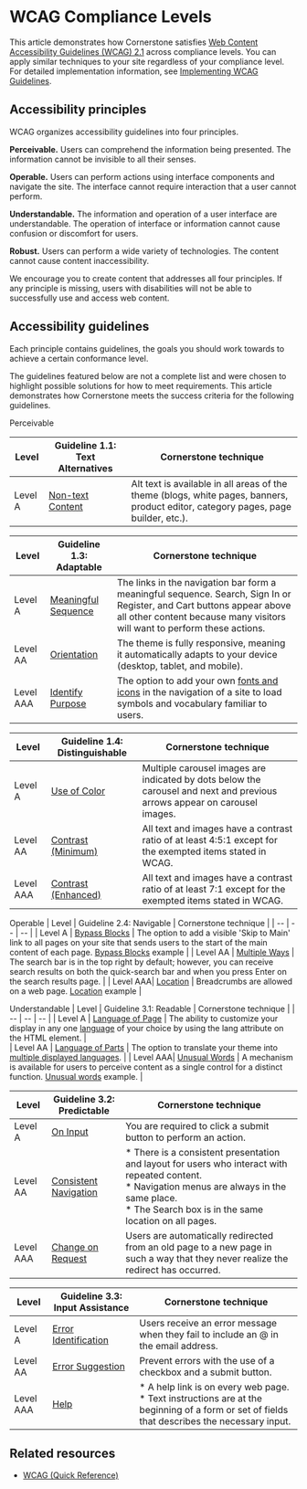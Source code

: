 # WCAG Compliance Levels


This article demonstrates how Cornerstone satisfies [Web Content Accessibility Guidelines (WCAG) 2.1](https://www.w3.org/TR/WCAG21/#guidelines) across compliance levels. You can apply similar techniques to your site regardless of your compliance level. For detailed implementation information, see [Implementing WCAG Guidelines](/docs/storefront/stencil/themes/accessibility/implementing-wcag-guidelines).

## Accessibility principles
WCAG organizes accessibility guidelines into four principles.

**Perceivable.** Users can comprehend the information being presented. 
The information cannot be invisible to all their senses.

**Operable.** Users can perform actions using interface components and navigate the site.
The interface cannot require interaction that a user cannot perform.

**Understandable.** The information and operation of a user interface are understandable.
The operation of interface or information cannot cause confusion or discomfort for users.

**Robust.** Users can perform a wide variety of technologies.
The content cannot cause content inaccessibility.

We encourage you to create content that addresses all four principles. If any principle is missing, users with disabilities will not be able to successfully use and access web content. 

## Accessibility guidelines
Each principle contains guidelines, the goals you should work towards to achieve a certain conformance level. 

The guidelines featured below are not a complete list and were chosen to highlight possible solutions for how to meet requirements. This article demonstrates how Cornerstone meets the success criteria for the following guidelines.
 
Perceivable

| Level    | Guideline 1.1: Text Alternatives                                           | Cornerstone technique |
| --       | --                                                                         | --                    | 
| Level A  | [Non-text Content](https://www.w3.org/TR/WCAG21/#non-text-content)         | Alt text is available in all areas of the theme (blogs, white pages, banners, product editor, category pages, page builder, etc.).     |

| Level    | Guideline 1.3: Adaptable                                                   | Cornerstone technique |
| --       | --                                                                         | --                    | 
| Level A  | [Meaningful Sequence](https://www.w3.org/TR/WCAG21/#meaningful-sequence)   | The links in the navigation bar form a meaningful sequence. Search, Sign In or Register, and Cart buttons appear above all other content because many visitors will want to perform these actions.|
| Level AA | [Orientation](https://www.w3.org/TR/WCAG21/#orientation)                   |The theme is fully responsive, meaning it automatically adapts to your device (desktop, tablet, and mobile).                                              |
| Level AAA| [Identify Purpose](https://www.w3.org/TR/WCAG21/#identify-purpose)         | The option to add your own [fonts and icons](/docs/storefront/stencil/themes/style/fonts-and-icons) in the navigation of a site to load symbols and vocabulary familiar to users.                                                          |

| Level    | Guideline 1.4: Distinguishable                                              | Cornerstone technique |
| --       | --                                                                          | --                    | 
| Level A  | [Use of Color](https://www.w3.org/TR/WCAG21/#use-of-color)                  | Multiple carousel images are indicated by dots below the carousel and next and previous arrows appear on carousel images.                               |
| Level AA | [Contrast (Minimum)](https://www.w3.org/TR/WCAG21/#contrast-minimum)        |All text and images have a contrast ratio of at least 4:5:1 except for the exempted items stated in WCAG.                                                  |
| Level AAA| [Contrast (Enhanced)](https://www.w3.org/TR/WCAG21/#contrast-enhanced)      | All text and images have a contrast ratio of at least 7:1 except for the exempted items stated in WCAG.|

Operable
| Level    | Guideline 2.4: Navigable                                                    | Cornerstone technique |
| --       | --                                                                          | --                    | 
| Level A  | [Bypass Blocks](https://www.w3.org/TR/WCAG21/#bypass-blocks)                | The option to add a visible 'Skip to Main' link to all pages on your site that sends users to the start of the main content of each page. [Bypass Blocks](/docs/storefront/stencil/themes/accessibility/implementing-wcag-guidelines#bypass-blocks) example    |
| Level AA | [Multiple Ways](https://www.w3.org/TR/WCAG21/#multiple-ways)                | The search bar is in the top right by default; however, you can receive search results on both the quick-search bar and when you press Enter on the search results page.                                                                                                                  |
| Level AAA| [Location](https://www.w3.org/TR/WCAG21/#location)                          | Breadcrumbs are allowed on a web page. [Location](/docs/storefront/stencil/themes/accessibility/implementing-wcag-guidelines#location) example                                                                                                                    |

Understandable
| Level    | Guideline 3.1: Readable                                                     | Cornerstone technique |
| --       | --                                                                          | --                    | 
| Level A  | [Language of Page](https://www.w3.org/TR/WCAG21/#language-of-page)          | The ability to customize your display in any one [language](/docs/storefront/stencil/themes/localization/tutorial) of your choice by using the lang attribute on the HTML element.                                                                              |                                                 
| Level AA | [Language of Parts](https://www.w3.org/TR/WCAG21/#language-of-parts)        | The option to translate your theme into [multiple displayed languages](/docs/storefront/cart-checkout/localization).                |
| Level AAA| [Unusual Words](https://www.w3.org/TR/WCAG21/#unusual-words)                | A mechanism is available for users to perceive content as a single control for a distinct function. [Unusual words](/docs/storefront/stencil/themes/accessibility/implementing-wcag-guidelines#unusual-words) example.                               |


| Level    | Guideline 3.2: Predictable                                                  | Cornerstone technique |
| --       | --                                                                          | --                    | 
| Level A  | [On Input](https://www.w3.org/TR/WCAG21/#on-input)                          | You are required to click a submit button to perform an action.                                                                                     |
| Level AA | [Consistent Navigation](https://www.w3.org/TR/WCAG21/#consistent-navigation)| * There is a consistent presentation and layout for users who interact with repeated content. <br />* Navigation menus are always in the same place.<br /> * The Search box is in the same location on all pages.                                                                               |         
| Level AAA| [Change on Request](https://www.w3.org/TR/WCAG21/#change-on-request)        | Users are automatically redirected from an old page to a new page in such a way that they never realize the redirect has occurred.                       |


| Level    | Guideline 3.3: Input Assistance                                             | Cornerstone technique |
| --       | --                                                                          | --                    | 
| Level A  | [Error Identification](https://www.w3.org/TR/WCAG21/#error-identification)  | Users receive an error message when they fail to include an @ in the email address.                                                                       |
| Level AA | [Error Suggestion](https://www.w3.org/TR/WCAG21/#error-suggestion)          | Prevent errors with the use of a checkbox and a submit button.                                                                                    |     
| Level AAA| [Help](https://www.w3.org/TR/WCAG21/#help)                                  | * A help link is on every web page. <br />* Text instructions are at the beginning of a form or set of fields that describes the necessary input.<br /> |


## Related resources
* [WCAG (Quick Reference)](https://www.w3.org/WAI/WCAG21/quickref/) 

